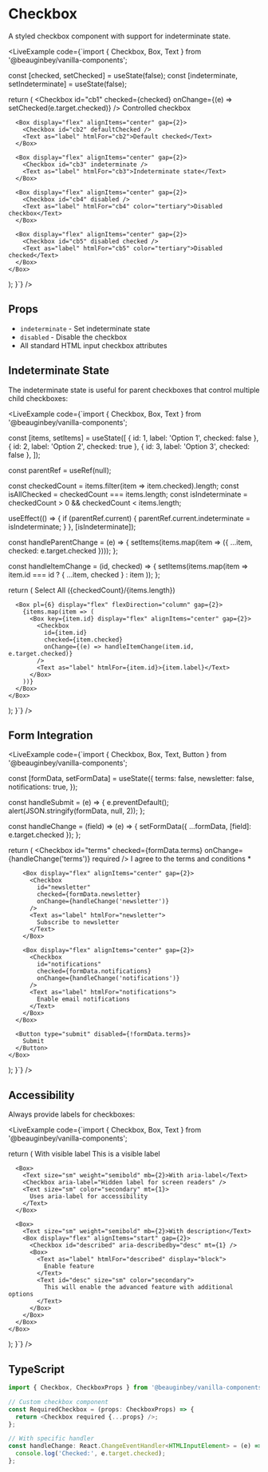 
# Checkbox

A styled checkbox component with support for indeterminate state.

<LiveExample
  code={`import { Checkbox, Box, Text } from '@beauginbey/vanilla-components';

  const [checked, setChecked] = useState(false);
  const [indeterminate, setIndeterminate] = useState(false);
  
  return (
    <Box display="flex" flexDirection="column" gap={3}>
      <Box display="flex" alignItems="center" gap={2}>
        <Checkbox id="cb1" checked={checked} onChange={(e) => setChecked(e.target.checked)} />
        <Text as="label" htmlFor="cb1">Controlled checkbox</Text>
      </Box>
      
      <Box display="flex" alignItems="center" gap={2}>
        <Checkbox id="cb2" defaultChecked />
        <Text as="label" htmlFor="cb2">Default checked</Text>
      </Box>
      
      <Box display="flex" alignItems="center" gap={2}>
        <Checkbox id="cb3" indeterminate />
        <Text as="label" htmlFor="cb3">Indeterminate state</Text>
      </Box>
      
      <Box display="flex" alignItems="center" gap={2}>
        <Checkbox id="cb4" disabled />
        <Text as="label" htmlFor="cb4" color="tertiary">Disabled checkbox</Text>
      </Box>
      
      <Box display="flex" alignItems="center" gap={2}>
        <Checkbox id="cb5" disabled checked />
        <Text as="label" htmlFor="cb5" color="tertiary">Disabled checked</Text>
      </Box>
    </Box>
  );
}`}
/>

## Props

- `indeterminate` - Set indeterminate state
- `disabled` - Disable the checkbox
- All standard HTML input checkbox attributes

## Indeterminate State

The indeterminate state is useful for parent checkboxes that control multiple child checkboxes:

<LiveExample
  code={`import { Checkbox, Box, Text } from '@beauginbey/vanilla-components';

  const [items, setItems] = useState([
    { id: 1, label: 'Option 1', checked: false },
    { id: 2, label: 'Option 2', checked: true },
    { id: 3, label: 'Option 3', checked: false },
  ]);
  
  const parentRef = useRef(null);
  
  const checkedCount = items.filter(item => item.checked).length;
  const isAllChecked = checkedCount === items.length;
  const isIndeterminate = checkedCount > 0 && checkedCount < items.length;
  
  useEffect(() => {
    if (parentRef.current) {
      parentRef.current.indeterminate = isIndeterminate;
    }
  }, [isIndeterminate]);
  
  const handleParentChange = (e) => {
    setItems(items.map(item => ({ ...item, checked: e.target.checked })));
  };
  
  const handleItemChange = (id, checked) => {
    setItems(items.map(item => 
      item.id === id ? { ...item, checked } : item
    ));
  };
  
  return (
    <Box display="flex" flexDirection="column" gap={3}>
      <Box display="flex" alignItems="center" gap={2}>
        <Checkbox
          ref={parentRef}
          id="parent"
          checked={isAllChecked}
          onChange={handleParentChange}
        />
        <Text as="label" htmlFor="parent" weight="semibold">
          Select All ({checkedCount}/{items.length})
        </Text>
      </Box>
      
      <Box pl={6} display="flex" flexDirection="column" gap={2}>
        {items.map(item => (
          <Box key={item.id} display="flex" alignItems="center" gap={2}>
            <Checkbox
              id={item.id}
              checked={item.checked}
              onChange={(e) => handleItemChange(item.id, e.target.checked)}
            />
            <Text as="label" htmlFor={item.id}>{item.label}</Text>
          </Box>
        ))}
      </Box>
    </Box>
  );
}`}
/>

## Form Integration

<LiveExample
  code={`import { Checkbox, Box, Text, Button } from '@beauginbey/vanilla-components';

  const [formData, setFormData] = useState({
    terms: false,
    newsletter: false,
    notifications: true,
  });
  
  const handleSubmit = (e) => {
    e.preventDefault();
    alert(JSON.stringify(formData, null, 2));
  };
  
  const handleChange = (field) => (e) => {
    setFormData({ ...formData, [field]: e.target.checked });
  };
  
  return (
    <Box as="form" onSubmit={handleSubmit} display="flex" flexDirection="column" gap={4}>
      <Box display="flex" flexDirection="column" gap={3}>
        <Box display="flex" alignItems="center" gap={2}>
          <Checkbox 
            id="terms"
            checked={formData.terms}
            onChange={handleChange('terms')}
            required
          />
          <Text as="label" htmlFor="terms">
            I agree to the terms and conditions <Text as="span" color="error">*</Text>
          </Text>
        </Box>
        
        <Box display="flex" alignItems="center" gap={2}>
          <Checkbox 
            id="newsletter"
            checked={formData.newsletter}
            onChange={handleChange('newsletter')}
          />
          <Text as="label" htmlFor="newsletter">
            Subscribe to newsletter
          </Text>
        </Box>
        
        <Box display="flex" alignItems="center" gap={2}>
          <Checkbox 
            id="notifications"
            checked={formData.notifications}
            onChange={handleChange('notifications')}
          />
          <Text as="label" htmlFor="notifications">
            Enable email notifications
          </Text>
        </Box>
      </Box>
      
      <Button type="submit" disabled={!formData.terms}>
        Submit
      </Button>
    </Box>
  );
}`}
/>

## Accessibility

Always provide labels for checkboxes:

<LiveExample
  code={`import { Checkbox, Box, Text } from '@beauginbey/vanilla-components';

  return (
    <Box display="flex" flexDirection="column" gap={4}>
      <Box>
        <Text size="sm" weight="semibold" mb={2}>With visible label</Text>
        <Box display="flex" alignItems="center" gap={2}>
          <Checkbox id="visible" />
          <Text as="label" htmlFor="visible">
            This is a visible label
          </Text>
        </Box>
      </Box>
      
      <Box>
        <Text size="sm" weight="semibold" mb={2}>With aria-label</Text>
        <Checkbox aria-label="Hidden label for screen readers" />
        <Text size="sm" color="secondary" mt={1}>
          Uses aria-label for accessibility
        </Text>
      </Box>
      
      <Box>
        <Text size="sm" weight="semibold" mb={2}>With description</Text>
        <Box display="flex" alignItems="start" gap={2}>
          <Checkbox id="described" aria-describedby="desc" mt={1} />
          <Box>
            <Text as="label" htmlFor="described" display="block">
              Enable feature
            </Text>
            <Text id="desc" size="sm" color="secondary">
              This will enable the advanced feature with additional options
            </Text>
          </Box>
        </Box>
      </Box>
    </Box>
  );
}`}
/>

## TypeScript

```typescript
import { Checkbox, CheckboxProps } from '@beauginbey/vanilla-components';

// Custom checkbox component
const RequiredCheckbox = (props: CheckboxProps) => {
  return <Checkbox required {...props} />;
};

// With specific handler
const handleChange: React.ChangeEventHandler<HTMLInputElement> = (e) => {
  console.log('Checked:', e.target.checked);
};
```
